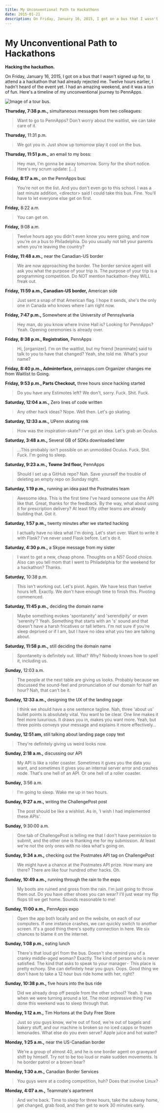 ```yaml
---
title: My Unconventional Path to Hackathons
date: 2015-01-21
description: On Friday, January 16, 2015, I got on a bus that I wasn't signed up for, to attend a a hackathon that had already rejected me. Twelve hours earlier, I hadn't heard of the event yet.
---
```


# My Unconventional Path to Hackathons

**Hacking the hackathon.**

On Friday, January 16, 2015, I got on a bus that I wasn't signed up for, to attend a a hackathon that had already rejected me. Twelve hours earlier, I hadn't heard of the event yet. I had an amazing weekend, and it was a ton of fun. Here's a timeline of my unconventional journey to PennApps.

![Image of a tour bus.](/images/bus.jpg)

**Thursday, 7:38 p.m.,** simultaneous messages from two colleagues:

> Want to go to PennApps? Don't worry about the waitlist, we can take care of it.

**Thursday,** 11:31 p.m.

> We got you in. Just show up tomorrow play it cool on the bus.

**Thursday, 11:51 p.m.,** an email to my boss:

> Hey man, I'm gonna be away tomorrow. Sorry for the short notice. Here's my scrum update: […]

**Friday, 8:17 a.m.,** on the PennApps bus:

> You're not on the list. And you don't even go to this school.
> I was a last minute addition, \<director\> said I could take this bus.
> Fine. You'll have to let everyone else get on first.

**Friday,** 8:22 a.m.

> You can get on.

**Friday,** 9:08 a.m.

> Twelve hours ago you didn't even know you were going, and now you're on a bus to Philadelphia. Do you usually not tell your parents when you're leaving the country?

**Friday, 11:48 a.m.,** near the Canadian-US border

> We are now approaching the border. The border service agent will ask you what the purpose of your trip is. The purpose of your trip is a programming competition. Do NOT mention hackathon - they WILL freak out.

**Friday, 11:59 a.m., Canadian-US border,** American side

> Just sent a snap of that American flag. I hope it sends, she's the only one in Canada who knows where I am right now.

**Friday, 7:47 p.m.,** Somewhere at the University of Pennsylvania

> Hey man, do you know where Irvine Hall is?
> Looking for PennApps?
> Yeah.
> Opening ceremonies is already over.

**Friday, 8:38 p.m., Registration,** PennApps

> Hi, [organizer]. I'm on the waitlist, but my friend [teammate] said to talk to you to have that changed?
> Yeah, she told me. What's your name?

**Friday, 8:40 p.m., Adminterface,** pennapps.com
Organizer changes me from Waitlist to Going.

**Friday, 9:53 p.m., Parts Checkout,** three hours since hacking started

> Do you have any Estimotes left?
> We don't, sorry.
> Fuck.
> Shit.
> Fuck.

**Saturday, 12:04 a.m.,** Zero lines of code written

> Any other hack ideas?
> Nope.
> Well then. Let's go skating.

**Saturday, 12:33 a.m.,** UPenn skating rink

> How was the inspiration-skate?
> I've got an idea. Let's grab an Oculus.

**Saturday, 3:48 a.m.,** Several GB of SDKs downloaded later

> …This probably isn't possible on an unmodded Oculus.
> Fuck.
> Shit.
> Fuck.
> I'm going to sleep.

**Saturday, 9:23 a.m., Towne 3rd floor,** PennApps

> Should I set up a GitHub repo?
> Nah. Save yourself the trouble of deleting an empty repo on
> Sunday night.

**Saturday, 1:19 p.m.,** running an idea past the Postmates team

> Awesome idea. This is the first time I've heard someone use the API like that.
> Great, thanks for the feedback. By the way, what about using it for prescription delivery?
> At least fifty other teams are already building that.
> Got it.

**Saturday, 1:57 p.m.,** twenty minutes after we started hacking

> I actually have no idea what I'm doing. Let's start over.
> Want to write it with Flask?
> I've never used Flask before. Let's do it.

**Saturday, 4:30 p.m.,** a Skype message from my sister

> I want to get a new, cheap phone. Thoughts on a N5?
> Good choice. Also can you tell mom that I went to Philadelphia for the weekend for a hackathon? Thanks.

**Saturday,** 10:38 p.m.

> This isn't working out. Let's pivot. Again.
> We have less than twelve hours left.
> Exactly. We don't have enough time to finish this.
> Pivoting commenced.

**Saturday, 11:45 p.m.,** deciding the domain name

> Maybe something evokes 'spontaneity' and 'serendipity' or even 'serenity'?
> Yeah. Something that starts with an 's' sound and that doesn't have a harsh fricatives or tall letters.
> I'm not sure if you're sleep deprived or if I am, but I have no idea what you two are talking about.

**Saturday, 11:58 p.m.,** still deciding the domain name

> Spontaneity is definitely out.
> What? Why?
> Nobody knows how to spell it, including us.

**Sunday,** 12:03 a.m.

> The people at the next table are giving us looks.
> Probably because we discussed the sound-feel and pronunciation of our domain for half an hour?
> Nah, that can't be it.

**Sunday, 12:33 a.m.,** designing the UX of the landing page

> I think we should have a one sentence tagline.
> Nah, three 'about us' bullet points is absolutely vital. You want to be clear.
> One line makes it feel more luxurious. It draws you in, makes you want more.
> Yeah, but three points conveys your message and explains it more effectively…

**Sunday, 12:51 am,** still talking about landing page copy text

> They're definitely giving us weird looks now.

**Sunday, 2:18 a.m.,** discussing our API

> My API is like a roller coaster. Sometimes it gives you the data you want, and sometimes it gives you an internal server error and crashes node.
> That's one hell of an API.
> Or one hell of a roller coaster.

**Sunday,** 3:56 a.m.

> I'm going to sleep. Wake me up in two hours.

**Sunday, 9:27 a.m.,** writing the ChallengePost post

> The post should be like a wishlist. As in, 'I wish I had implemented these APIs'.

**Sunday,** 9:30:00 a.m.

> One tab of ChallengePost is telling me that I don't have permission to submit, and the other one is thanking me for my submission.
> At least we're not the only ones with no idea what's going on.

**Sunday, 9:34 a.m.,** checking out the Postmates API tag on ChallengePost

> We might have a chance at the Postmates API prize. How many are there?
> There are like four hundred other hacks.
> Oh.

**Sunday, 10:49 a.m.,** running through the rain to the expo

> My boots are ruined and gross from the rain. I'm just going to throw them out.
> Do you have other shoes you can wear?
> I'll just wear my flip flops till we get home.
> Sounds reasonable to me!

**Sunday, 11:00 a.m.,** PennApps expo

> Open the app both locally and on the website, on each of our computers. If one instance crashes, we can quickly switch to another screen.
> It's a good thing there's spotty connection in here. We six chances to blame it on the internet.

**Sunday, 1:08 p.m.,** eating lunch

> There's that loud girl from the bus. Doesn't she remind you of a cranky middle-aged woman?
> Exactly. The kind of person who is never satisfied. The kind that asks to speak to your manager - 
> This place is pretty echoey. She can definitely hear you guys.
> Oops. Good thing we don't have to take a 12 hour bus ride home with her, right?

**Sunday, 10:38 p.m.,** five hours into the bus ride

> Did we already drop off people from the other school?
> Yeah. It was when we were turning around a lot.
> The most impressive thing I've done this weekend was to sleep through that.

**Monday, 1:12 a.m.,** Tim Hortons at the Duty Free Store

> Just so you guys know, we're out of food, we're out of bagels and bakery stuff, and our machine is broken so no iced capps or frozen lemonades.
> What else do you even serve? Apple juice and hot water?

**Monday, 1:25 a.m.,** near the US-Canadian border

> We're a group of almost 40, and he is one border agent on graveyard shift by himself. Try not to be too loud or make sudden movements.
> Is he border patrol or a brown bear?

**Monday, 1:30 a.m.,** Canadian Border Services

> You guys were at a coding competition, huh? Does that involve Linux?

**Monday, 4:07 a.m.,** Teammate's apartment

> And we're back. Time to sleep for three hours, take the subway home, get changed, grab food, and then get to work 30 minutes early.
